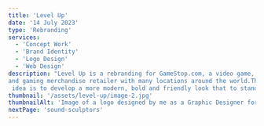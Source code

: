 ```yaml
---
title: 'Level Up'
date: '14 July 2023'
type: 'Rebranding'
services:
  - 'Concept Work'
  - 'Brand Identity'
  - 'Logo Design'
  - 'Web Design'
description: "Level Up is a rebranding for GameStop.com, a video game, consumer electronics,
and gaming merchandise retailer with many locations around the world.This new brand core
 idea is to develop a more modern, bold and friendly look that to stand out in a digital global market."
thumbnail: '/assets/level-up/image-2.jpg'
thumbnailAlt: 'Image of a logo designed by me as a Graphic Designer for a rebranding of GameStop '
nextPage: 'sound-sculptors'
---
```


<Row fullImage="/assets/level-up/image-1.jpg" />
<Row
  leftImage="/assets/level-up/image-2.jpg"
  rightImage="/assets/level-up/image-3.png"
/>
<Row fullImage="/assets/level-up/image-4.jpg" />
<Row
  leftImage="/assets/level-up/image-5.jpg"
  rightImage="/assets/level-up/image-6.jpg"
/>
<Row fullImage="/assets/level-up/image-7.jpg" />
<Row fullImage="/assets/level-up/image-8.jpg" />
